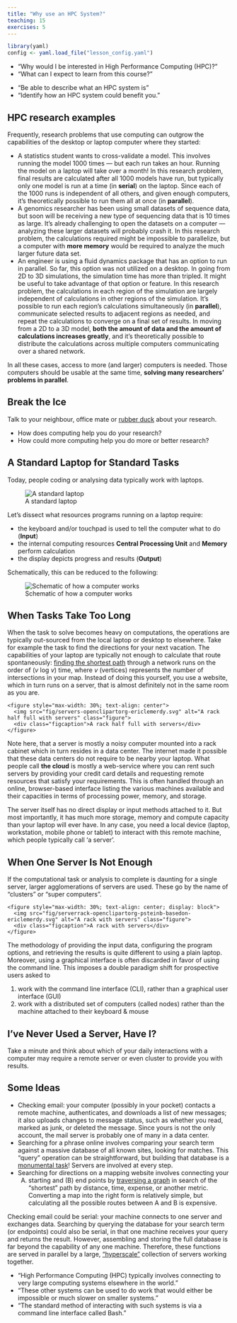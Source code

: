 ```yaml
---
title: "Why use an HPC System?"
teaching: 15
exercises: 5
---
```


```r
library(yaml)
config <- yaml.load_file("lesson_config.yaml")
```

::: questions
 - "Why would I be interested in High Performance Computing (HPC)?"
 - "What can I expect to learn from this course?"
:::

::: objectives
 - "Be able to describe what an HPC system is"
 - "Identify how an HPC system could benefit you."
:::

## HPC research examples

Frequently, research problems that use computing can outgrow the capabilities
of the desktop or laptop computer where they started:

* A statistics student wants to cross-validate a model. This involves running
  the model 1000 times &mdash; but each run takes an hour. Running the model on
  a laptop will take over a month! In this research problem, final results are
  calculated after all 1000 models have run, but typically only one model is
  run at a time (in **serial**) on the laptop. Since each of the 1000 runs is
  independent of all others, and given enough computers, it's theoretically
  possible to run them all at once (in **parallel**).
* A genomics researcher has been using small datasets of sequence data, but
  soon will be receiving a new type of sequencing data that is 10 times as
  large. It's already challenging to open the datasets on a computer &mdash;
  analyzing these larger datasets will probably crash it. In this research
  problem, the calculations required might be impossible to parallelize, but a
  computer with **more memory** would be required to analyze the much larger
  future data set.
* An engineer is using a fluid dynamics package that has an option to run in
  parallel. So far, this option was not utilized on a desktop. In going from 2D
  to 3D simulations, the simulation time has more than tripled. It might be
  useful to take advantage of that option or feature. In this research problem,
  the calculations in each region of the simulation are largely independent of
  calculations in other regions of the simulation. It's possible to run each
  region's calculations simultaneously (in **parallel**), communicate selected
  results to adjacent regions as needed, and repeat the calculations to
  converge on a final set of results. In moving from a 2D to a 3D model, **both
  the amount of data and the amount of calculations increases greatly**, and
  it's theoretically possible to distribute the calculations across multiple
  computers communicating over a shared network.

In all these cases, access to more (and larger) computers is needed. Those
computers should be usable at the same time, **solving many researchers'
problems in parallel**.

::: discussion

## Break the Ice
Talk to your neighbour, office mate or [rubber duck](https://rubberduckdebugging.com/) about your research.

 * How does computing help you do your research?
 * How could more computing help you do more or better research?
:::

## A Standard Laptop for Standard Tasks

Today, people coding or analysing data typically work with laptops.

![A standard laptop](fig/200px-laptop-openclipartorg-aoguerrero.svg){alt="A standard laptop"}


Let's dissect what resources programs running on a laptop require:

* the keyboard and/or touchpad is used to tell the computer what to do
  (**Input**)
* the internal computing resources **Central Processing Unit** and **Memory**
  perform calculation
* the display depicts progress and results (**Output**)

Schematically, this can be reduced to the following:

![Schematic of how a computer works](fig/Simple_Von_Neumann_Architecture.svg){
   alt="Schematic of how a computer works"}

## When Tasks Take Too Long

When the task to solve becomes heavy on computations, the operations are
typically out-sourced from the local laptop or desktop to elsewhere. Take for
example the task to find the directions for your next vacation. The
capabilities of your laptop are typically not enough to calculate that route
spontaneously: [finding the shortest path](https://en.wikipedia.org/wiki/Dijkstra's_algorithm) through a network runs on
the order of (*v* log *v*) time, where *v* (vertices) represents the number of
intersections in your map. Instead of doing this yourself, you use a website,
which in turn runs on a server, that is almost definitely not in the same room
as you are.

```asis
<figure style="max-width: 30%; text-align: center">
  <img src="fig/servers-openclipartorg-ericlemerdy.svg" alt="A rack half full with servers" class="figure">
  <div class="figcaption">A rack half full with servers</div>
</figure>
```

Note here, that a server is mostly a noisy computer mounted into a rack cabinet
which in turn resides in a data center. The internet made it possible that
these data centers do not require to be nearby your laptop. What people call
**the cloud** is mostly a web-service where you can rent such servers by
providing your credit card details and requesting remote resources that satisfy
your requirements. This is often handled through an online, browser-based
interface listing the various machines available and their capacities in terms
of processing power, memory, and storage.

The server itself has no direct display or input methods attached to it. But
most importantly, it has much more storage, memory and compute capacity than
your laptop will ever have. In any case, you need a local device (laptop,
workstation, mobile phone or tablet) to interact with this remote machine,
which people typically call 'a server'.

## When One Server Is Not Enough

If the computational task or analysis to complete is daunting for a single
server, larger agglomerations of servers are used. These go by the name of
"clusters" or "super computers".

```asis
<figure style="max-width: 30%; text-align: center; display: block">
  <img src="fig/serverrack-openclipartorg-psteinb-basedon-ericlemerdy.svg" alt="A rack with servers" class="figure">
  <div class="figcaption">A rack with servers</div>
</figure>
```

The methodology of providing the input data, configuring the program options,
and retrieving the results is quite different to using a plain laptop.
Moreover, using a graphical interface is often discarded in favor of using the
command line. This imposes a double paradigm shift for prospective users asked
to

1. work with the command line interface (CLI), rather than a graphical user
   interface (GUI)
1. work with a distributed set of computers (called nodes) rather than the
   machine attached to their keyboard & mouse

::: challenge

## I've Never Used a Server, Have I?
Take a minute and think about which of your daily interactions with a
computer may require a remote server or even cluster to provide you with
results.

::: solution

## Some Ideas

* Checking email: your computer (possibly in your pocket) contacts a remote
  machine, authenticates, and downloads a list of new messages; it also
  uploads changes to message status, such as whether you read, marked as
  junk, or deleted the message. Since yours is not the only account, the
  mail server is probably one of many in a data center.
* Searching for a phrase online involves comparing your search term against
  a massive database of all known sites, looking for matches. This "query"
  operation can be straightforward, but building that database is a
  [monumental task](https://en.wikipedia.org/wiki/MapReduce)! Servers are
  involved at every step.
* Searching for directions on a mapping website involves connecting your
  (A) starting and (B) end points by [traversing a graph](
  https://en.wikipedia.org/wiki/Dijkstra%27s_algorithm) in search of
  the "shortest" path by distance, time, expense, or another metric.
  Converting a map into the right form is relatively simple, but
  calculating all the possible routes between A and B is expensive.

Checking email could be serial: your machine connects to one server and
exchanges data. Searching by querying the database for your search term (or
endpoints) could also be serial, in that one machine receives your query
and returns the result. However, assembling and storing the full database
is far beyond the capability of any one machine. Therefore, these functions
are served in parallel by a large, ["hyperscale"](https://en.wikipedia.org/wiki/Hyperscale_computing) 
collection of servers working together.
:::
:::

::: keypoints
 - "High Performance Computing (HPC) typically involves connecting to very large
  computing systems elsewhere in the world."
 - "These other systems can be used to do work that would either be impossible
  or much slower on smaller systems."
 - "The standard method of interacting with such systems is via a command line
  interface called Bash."
:::
